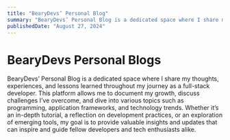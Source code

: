 ```yaml
---
title: "BearyDevs’ Personal Blog"
summary: "BearyDevs’ Personal Blog is a dedicated space where I share my thoughts, experiences, and lessons learned throughout my journey as a full-stack developer. This platform allows me to document my growth, discuss challenges I’ve overcome, and dive into various topics such as programming, application frameworks, and technology trends. Whether it’s an in-depth tutorial, a reflection on development practices, or an exploration of emerging tools, my goal is to provide valuable insights and updates that can inspire and guide fellow developers and tech enthusiasts alike."
publishedDate: "August 27, 2024"
---
```


# BearyDevs Personal Blogs

BearyDevs’ Personal Blog is a dedicated space where I share my thoughts, experiences, and lessons learned throughout my journey as a full-stack developer. This platform allows me to document my growth, discuss challenges I’ve overcome, and dive into various topics such as programming, application frameworks, and technology trends. Whether it’s an in-depth tutorial, a reflection on development practices, or an exploration of emerging tools, my goal is to provide valuable insights and updates that can inspire and guide fellow developers and tech enthusiasts alike.

